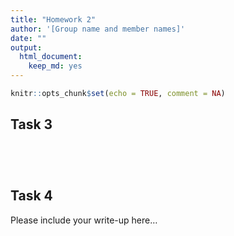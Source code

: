 ```yaml
---
title: "Homework 2"
author: '[Group name and member names]'
date: ""
output: 
  html_document:
    keep_md: yes
---
```


```r
knitr::opts_chunk$set(echo = TRUE, comment = NA)
```

## Task 3

```r

```

```r

```

```r

```

```r

```

## Task 4

Please include your write-up here...


